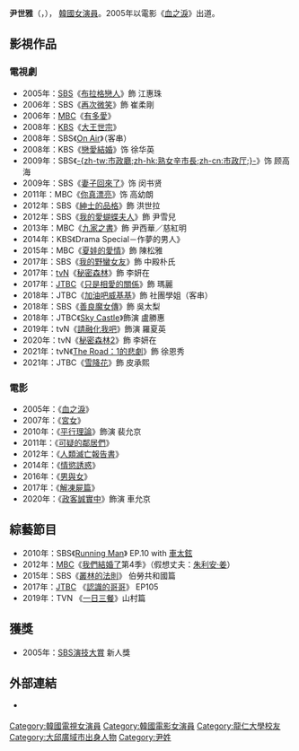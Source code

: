 {{noteTA
|G1=KO
|G2=KO TV Show
|G3=KO Movie
}}
{{藝人
| 姓名 = 尹世雅 (金寶英)
| 英文名 = Yoon Se Ah (Kim Bo Yeong)
| 類型 = 女演員
| 圖片 = (우먼센스 스타) 2018년 2월호 윤세아 Yoon Se-ah 01.png
| 圖片尺寸 = 200px
| 外文名 = 윤세아 (김보영)
| 國籍 = {{KOR}}
| 出生日期 = {{birth_date_and_age|1978|1|2}}
| 出生地點 = {{KOR}}[[大邱廣域市|大邱廣域市]]
| 職業 = [[演員|演員]]
| 語言 = [[韓語|韓語]]、[[英語|英語]]
| 教育程度 = [[龍仁大學|龍仁大學]]戲劇電影學[[學士|學士]]
| 出道地點 = {{KOR}}
| 出道日期 = 2005年
| 經紀公司 =  [[ACE_FACTORY|ACE FACTORY]](自2019年3月)，Star Camp 202
| 出道作 = 《[[血之淚|血之淚]]》
| 代表作 = 《[[紳士的品格|紳士的品格]]》<br>《[[Sky_Castle|Sky Castle]]》
| 活躍年代 = 2005年至今
| IMDb = 1938960
}}

'''尹世雅'''（{{lang-ko|'''윤세아'''}}，{{bd|1978年|1月2日|catIdx=Yun}}），
[[韓國|韓國]][[女演員|女演員]]。2005年以電影《[[血之淚|血之淚]]》出道。

== 影視作品 ==
=== 電視劇 ===
*2005年：[[SBS_(韓國)|SBS]]《[[布拉格戀人|布拉格戀人]]》飾 江惠珠
*2006年：SBS《[[再次微笑|再次微笑]]》飾 崔柔剛
*2006年：[[韓國文化廣播公司|MBC]]《[[有多愛|有多愛]]》
*2008年：[[韓國放送公社|KBS]]《[[大王世宗|大王世宗]]》
*2008年：SBS《[[On_Air|On Air]]》（客串）
*2008年：KBS《[[戀愛結婚_(電視劇)|戀愛結婚]]》饰 徐华英 
*2009年：SBS《[[熟女辛市長|-{zh-tw:市政廳;zh-hk:熟女辛市長;zh-cn:市政厅;}-]]》饰 顾高海 
*2009年：SBS《[[妻子回來了|妻子回來了]]》饰 闵书贤
*2011年：MBC《[[你真漂亮|你真漂亮]]》饰 高幼朗
*2012年：SBS《[[紳士的品格|紳士的品格]]》飾 洪世拉
*2012年：SBS《[[我的愛蝴蝶夫人|我的愛蝴蝶夫人]]》飾 尹雪兒
*2013年：MBC《[[九家之書|九家之書]]》飾 尹西華／慈紅明
*2014年：KBS《Drama Special－作夢的男人》
*2015年：MBC《[[夏娃的愛情|夏娃的愛情]]》飾 陳松雅
*2017年：SBS《[[我的野蠻女友_(韓國電視劇)|我的野蠻女友]]》飾 中殿朴氏
*2017年：[[TVN|tvN]]《[[秘密森林|秘密森林]]》飾 李妍在
*2017年：[[JTBC|JTBC]]《[[只是相愛的關係|只是相愛的關係]]》飾 瑪麗
*2018年：JTBC《[[加油吧威基基|加油吧威基基]]》飾 社團學姐（客串）
*2018年：SBS《[[善良魔女傳|善良魔女傳]]》飾 吳太梨
*2018年：JTBC《[[Sky_Castle|Sky Castle]]》飾演 盧勝惠
*2019年：tvN《[[請融化我吧|請融化我吧]]》飾演 羅夏英
*2020年：tvN《[[秘密森林2|秘密森林2]]》飾 李妍在
*2021年：tvN《[[The_Road：1的悲劇|The Road：1的悲劇]]》飾 徐恩秀
*2021年：JTBC《[[雪降花|雪降花]]》飾 皮承熙

=== 電影 ===
*2005年：《[[血之淚|血之淚]]》
*2007年：《[[宮女_(電影)|宮女]]》
*2010年：《[[平行理論|平行理論]]》飾演 裴允京
*2011年：《[[可疑的鄰居們|可疑的鄰居們]]》
*2012年：《[[人類滅亡報告書|人類滅亡報告書]]》
*2014年：《[[情慾誘惑|情慾誘惑]]》
*2016年：《[[男與女_(電影)|男與女]]》
*2017年：《[[解冰_(电影)|解凍屍篇]]》
*2020年：《[[政客誠實中|政客誠實中]]》飾演 車允京

== 綜藝節目 ==
*2010年：SBS《[[Running_Man|Running Man]]》 EP.10 with [[車太鉉|車太鉉]]
*2012年：[[MBC|MBC]]《[[我們結婚了|我們結婚了]]第4季》（假想丈夫：[[朱利安·姜|朱利安·姜]]）
*2015年：SBS《[[叢林的法則|叢林的法則]]》 伯勞共和國篇
*2017年：[[JTBC|JTBC]] 《[[認識的哥哥|認識的哥哥]]》 EP105
*2019年：TVN 《[[一日三餐|一日三餐]]》山村篇

==獲獎==
*2005年：[[SBS演技大賞|SBS演技大賞]] 新人獎

== 外部連結 ==
*{{Instagram|loveyoonsea}} {{ko}}
{{ACE FACTORY}}
{{Signal Entertainment Group}}
{{金銀淑作品}}

{{DEFAULTSORT: Yoon Se-ah}}
[[Category:韓國電視女演員|Category:韓國電視女演員]]
[[Category:韓國電影女演員|Category:韓國電影女演員]]
[[Category:龍仁大學校友|Category:龍仁大學校友]]
[[Category:大邱廣域市出身人物|Category:大邱廣域市出身人物]]
[[Category:尹姓|Category:尹姓]]